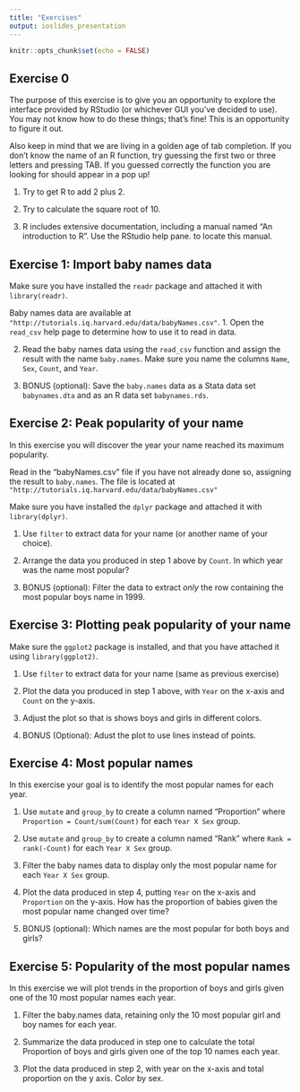 ---
title: "Exercises"
output: ioslides_presentation
---

```{r setup, include=FALSE}
knitr::opts_chunk$set(echo = FALSE)
```

## Exercise 0 {.smaller}

The purpose of this exercise is to give you an opportunity to explore
the interface provided by RStudio (or whichever GUI you've decided to
use). You may not know how to do these things; that's fine! This is an
opportunity to figure it out.

Also keep in mind that we are living in a golden age of tab completion.
If you don't know the name of an R function, try guessing the first two
or three letters and pressing TAB. If you guessed correctly the function
you are looking for should appear in a pop up!

1.  Try to get R to add 2 plus 2.

2.  Try to calculate the square root of 10.

3.  R includes extensive documentation, including a manual named "An
    introduction to R". Use the RStudio help pane. to locate this manual.


## Exercise 1: Import baby names data {.smaller}

Make sure you have installed the `readr` package and attached it with `library(readr)`.

Baby names data are available at `"http://tutorials.iq.harvard.edu/data/babyNames.csv"`.
1. Open the `read_csv` help page to determine how to use it to read in data.

2. Read the baby names data using the `read_csv` function and assign the result 
with the name `baby.names`. Make sure you name the columns `Name`, `Sex`, 
`Count`, and `Year`.

3. BONUS (optional): Save the `baby.names` data as a Stata data set `babynames.dta` 
and as an R data set `babynames.rds`.


## Exercise 2: Peak popularity of your name {.smaller}

In this exercise you will discover the year your name reached its maximum popularity.

Read in the "babyNames.csv" file if you have not already done so,
assigning the result to `baby.names`. The file is located at 
`"http://tutorials.iq.harvard.edu/data/babyNames.csv"`

Make sure you have installed the `dplyr` package and attached it with `library(dplyr)`.

1.  Use `filter` to extract data for your name (or another name of your choice).  

2.  Arrange the data you produced in step 1 above by `Count`. 
    In which year was the name most popular?

3.  BONUS (optional): Filter the data to extract *only* the 
     row containing the most popular boys name in 1999.



## Exercise 3: Plotting peak popularity of your name {.smaller}

Make sure the `ggplot2` package is installed, and that you 
have attached it using `library(ggplot2)`.

1.  Use `filter` to extract data for your name (same as previous exercise)

2.  Plot the data you produced in step 1 above, with `Year` on the x-axis
    and `Count` on the y-axis.
    
3. Adjust the plot so that is shows boys and girls in different colors.

4. BONUS (Optional): Adust the plot to use lines instead of points.   
     
     
     
## Exercise 4: Most popular names {.smaller}

In this exercise your goal is to identify the most popular names for each year.

1.  Use `mutate` and `group_by` to create a column named "Proportion"
    where `Proportion = Count/sum(Count)` for each `Year X Sex` group.

2.  Use `mutate` and `group_by` to create a column named "Rank" where 
    `Rank = rank(-Count)` for each `Year X Sex` group. 

3.  Filter the baby names data to display only the most popular name 
    for each `Year X Sex` group.

4. Plot the data produced in step 4, putting `Year` on the x-axis
    and `Proportion` on the y-axis. How has the proportion of babies
    given the most popular name changed over time?
    
5. BONUS (optional): Which names are the most popular for both boys and girls?
    

## Exercise 5: Popularity of the most popular names {.smaller}

In this exercise we will plot trends in the proportion of boys and girls given one of the 10 most popular names each year.

1.  Filter the baby.names data, retaining only the 10 most popular girl
    and boy names for each year.

2.  Summarize the data produced in step one to calculate the total
    Proportion of boys and girls given one of the top 10 names
    each year.

3.  Plot the data produced in step 2, with year on the x-axis
    and total proportion on the y axis. Color by sex.
    
